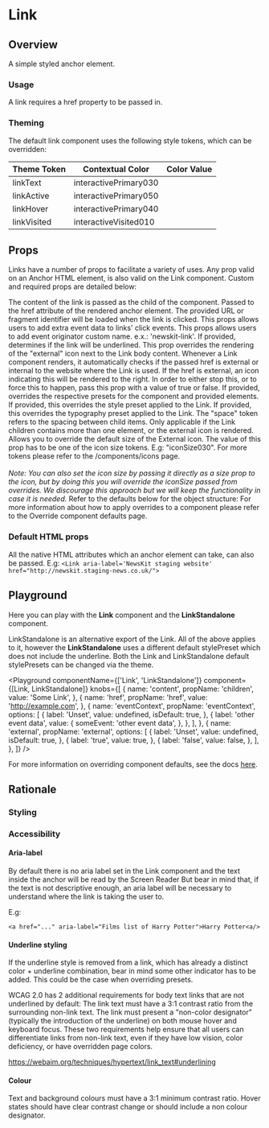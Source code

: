 


# Link

## Overview

A simple styled anchor element.

### Usage

A link requires a href property to be passed in.

### Theming

The default link component uses the following style tokens, which can be overridden:

| Theme Token | Contextual Color | Color Value                                  |
| ----------- | ---------------- | -------------------------------------------- |
| linkText    | interactivePrimary030          | <TextBoxSwatch themeColor="interactivePrimary030"/>        |
| linkActive  | interactivePrimary050          | <TextBoxSwatch themeColor="interactivePrimary050"/>        |
| linkHover   | interactivePrimary040          | <TextBoxSwatch themeColor="interactivePrimary040"/>        |
| linkVisited | interactiveVisited010   | <TextBoxSwatch themeColor="interactiveVisited010"/> |

## Props

Links have a number of props to facilitate a variety of uses. Any prop valid on an Anchor HTML element, is also valid on the Link component. Custom and required props are detailed below:

<LegacyBlock marginTop="sizing040">
  <Prop name="children" type="string" required>
    The content of the link is passed as the child of the component.
  </Prop>
  <Prop name="href" type="string" required>
    Passed to the href attribute of the rendered anchor element. The provided
    URL or fragment identifier will be loaded when the link is clicked.
  </Prop>
  <Prop name="eventContext" type="object">
    This props allows users to add extra event data to links' click events.
  </Prop>
  <Prop name="eventOriginator" type="string" default='link'>
    This props allows users to add event originator custom name. e.x.: 'newskit-link'.
  </Prop>
  <Prop name="noUnderline" type="boolean">
    If provided, determines if the link will be underlined.
  </Prop>
  <Prop name="external" type="boolean">
    This prop overrides the rendering of the "external" icon next to the Link body content.
    Whenever a Link component renders, it automatically checks if the passed href is external or internal to the website where the Link is used.
    If the href is external, an icon indicating this will be rendered to the right.
    In order to either stop this, or to force this to happen, pass this prop with a value of true or false.
  </Prop>
  <Prop name="overrides" type="object">
    If provided, overrides the respective presets for the component and provided elements.
    <Prop name="stylePreset" type="MQ<string>">
      If provided, this overrides the style preset applied to the Link.
    </Prop>
    <Prop name="typographyPreset" type="MQ<string>">
      If provided, this overrides the typography preset applied to the Link.
    </Prop>
    <Prop name="spaceInline" type="MQ<string>">
     The "space" token refers to the spacing between child items. Only applicable if the Link children contains more than one element, or the external icon is rendered.
    </Prop>
    <Prop name="externalIcon" type="object">
      <Prop name="size" type="string">
        Allows you to override the default size of the External icon. The value of this prop has to be one of the icon size tokens.
        E.g: "iconSize030". For more tokens please refer to the <Link href="/components/icons">/components/icons page</Link>.
        <br />
        <br />
        <i>Note: You can also set the icon size by passing it directly as a size prop to the icon,
        but by doing this you will override the iconSize passed from overrides.
        We discourage this approach but we will keep the functionality
        in case it is needed.</i>
      </Prop>
    </Prop>
       Refer to the defaults below for the object structure:
       <CodeFromDefaultPresets componentName="link" />
      For more information about how to apply overrides to a component please refer to the <Link href="/theming/component-defaults">Override component defaults</Link> page.

  </Prop>

### Default HTML props

All the native HTML attributes which an anchor element can take, can also be passed.
E.g: `<Link aria-label='NewsKit staging website' href="http://newskit.staging-news.co.uk/">`

</LegacyBlock>

## Playground

Here you can play with the <b>Link</b> component and the <b>LinkStandalone</b> component.

LinkStandalone is an alternative export of the Link.
All of the above applies to it, however the <b>LinkStandalone</b> uses a different default stylePreset which does not include the underline.
Both the Link and LinkStandalone default stylePresets can be changed via the theme.

<Playground
  componentName={['Link', 'LinkStandalone']}
  component={[Link, LinkStandalone]}
  knobs={[
    {
      name: 'content',
      propName: 'children',
      value: 'Some Link',
    },
    {
      name: 'href',
      propName: 'href',
      value: 'http://example.com',
    },
    {
      name: 'eventContext',
      propName: 'eventContext',
      options: [
        {
          label: 'Unset',
          value: undefined,
          isDefault: true,
        },
        {
          label: 'other event data',
          value: {
            someEvent: 'other event data',
          },
        },
      ],
    },
    {
      name: 'external',
      propName: 'external',
      options: [
        {
          label: 'Unset',
          value: undefined,
          isDefault: true,
        },
        {
          label: 'true',
          value: true,
        },
        {
          label: 'false',
          value: false,
        },
      ],
    },
  ]}
/>

For more information on overriding component defaults, see the docs [here](/theming/component-defaults).

## Rationale

### Styling

### Accessibility

#### Aria-label

By default there is no aria label set in the Link component and the text inside the anchor will be read by the Screen Reader
But bear in mind that, if the text is not descriptive enough, an aria label will be necessary to understand where the link is taking the user to.

E.g:

```
<a href="..." aria-label="Films list of Harry Potter">Harry Potter<a/>
```

#### Underline styling

If the underline style is removed from a link, which has already a distinct color + underline combination, bear in mind some other indicator has to be added.
This could be the case when overriding presets.

WCAG 2.0 has 2 additional requirements for body text links that are not underlined by default:
The link text must have a 3:1 contrast ratio from the surrounding non-link text.
The link must present a "non-color designator" (typically the introduction of the underline) on both mouse hover and keyboard focus.
These two requirements help ensure that all users can differentiate links from non-link text, even if they have low vision, color deficiency, or have overridden page colors.

https://webaim.org/techniques/hypertext/link_text#underlining

#### Colour

Text and background colours must have a 3:1 minimum contrast ratio.
Hover states should have clear contrast change or should include a non colour designator.
